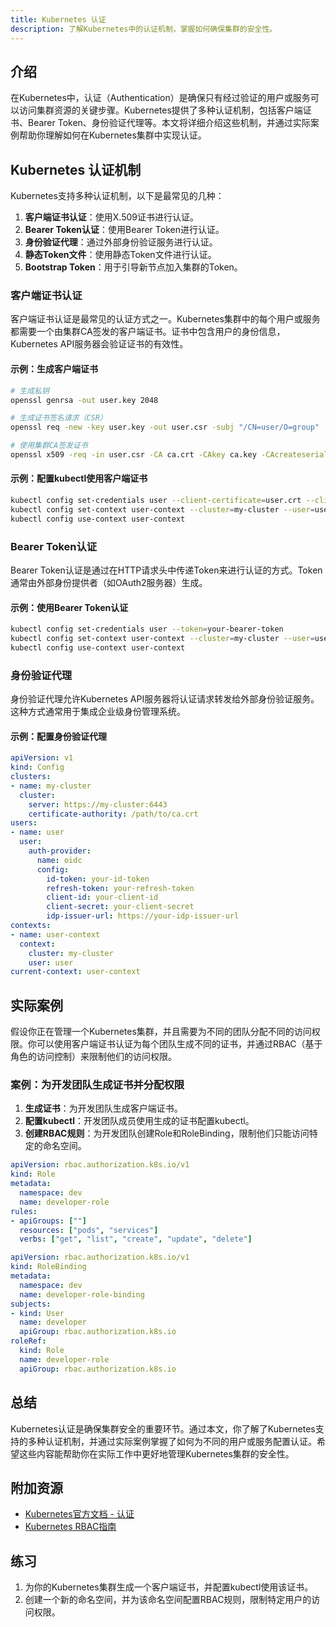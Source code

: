 ```yaml
---
title: Kubernetes 认证
description: 了解Kubernetes中的认证机制，掌握如何确保集群的安全性。
---
```


## 介绍

在Kubernetes中，认证（Authentication）是确保只有经过验证的用户或服务可以访问集群资源的关键步骤。Kubernetes提供了多种认证机制，包括客户端证书、Bearer Token、身份验证代理等。本文将详细介绍这些机制，并通过实际案例帮助你理解如何在Kubernetes集群中实现认证。

## Kubernetes 认证机制

Kubernetes支持多种认证机制，以下是最常见的几种：

1. **客户端证书认证**：使用X.509证书进行认证。
2. **Bearer Token认证**：使用Bearer Token进行认证。
3. **身份验证代理**：通过外部身份验证服务进行认证。
4. **静态Token文件**：使用静态Token文件进行认证。
5. **Bootstrap Token**：用于引导新节点加入集群的Token。

### 客户端证书认证

客户端证书认证是最常见的认证方式之一。Kubernetes集群中的每个用户或服务都需要一个由集群CA签发的客户端证书。证书中包含用户的身份信息，Kubernetes API服务器会验证证书的有效性。

#### 示例：生成客户端证书

```bash
# 生成私钥
openssl genrsa -out user.key 2048

# 生成证书签名请求（CSR）
openssl req -new -key user.key -out user.csr -subj "/CN=user/O=group"

# 使用集群CA签发证书
openssl x509 -req -in user.csr -CA ca.crt -CAkey ca.key -CAcreateserial -out user.crt -days 365
```

#### 示例：配置kubectl使用客户端证书

```bash
kubectl config set-credentials user --client-certificate=user.crt --client-key=user.key
kubectl config set-context user-context --cluster=my-cluster --user=user
kubectl config use-context user-context
```

### Bearer Token认证

Bearer Token认证是通过在HTTP请求头中传递Token来进行认证的方式。Token通常由外部身份提供者（如OAuth2服务器）生成。

#### 示例：使用Bearer Token认证

```bash
kubectl config set-credentials user --token=your-bearer-token
kubectl config set-context user-context --cluster=my-cluster --user=user
kubectl config use-context user-context
```

### 身份验证代理

身份验证代理允许Kubernetes API服务器将认证请求转发给外部身份验证服务。这种方式通常用于集成企业级身份管理系统。

#### 示例：配置身份验证代理

```yaml
apiVersion: v1
kind: Config
clusters:
- name: my-cluster
  cluster:
    server: https://my-cluster:6443
    certificate-authority: /path/to/ca.crt
users:
- name: user
  user:
    auth-provider:
      name: oidc
      config:
        id-token: your-id-token
        refresh-token: your-refresh-token
        client-id: your-client-id
        client-secret: your-client-secret
        idp-issuer-url: https://your-idp-issuer-url
contexts:
- name: user-context
  context:
    cluster: my-cluster
    user: user
current-context: user-context
```

## 实际案例

假设你正在管理一个Kubernetes集群，并且需要为不同的团队分配不同的访问权限。你可以使用客户端证书认证为每个团队生成不同的证书，并通过RBAC（基于角色的访问控制）来限制他们的访问权限。

### 案例：为开发团队生成证书并分配权限

1. **生成证书**：为开发团队生成客户端证书。
2. **配置kubectl**：开发团队成员使用生成的证书配置kubectl。
3. **创建RBAC规则**：为开发团队创建Role和RoleBinding，限制他们只能访问特定的命名空间。

```yaml
apiVersion: rbac.authorization.k8s.io/v1
kind: Role
metadata:
  namespace: dev
  name: developer-role
rules:
- apiGroups: [""]
  resources: ["pods", "services"]
  verbs: ["get", "list", "create", "update", "delete"]

apiVersion: rbac.authorization.k8s.io/v1
kind: RoleBinding
metadata:
  namespace: dev
  name: developer-role-binding
subjects:
- kind: User
  name: developer
  apiGroup: rbac.authorization.k8s.io
roleRef:
  kind: Role
  name: developer-role
  apiGroup: rbac.authorization.k8s.io
```

## 总结

Kubernetes认证是确保集群安全的重要环节。通过本文，你了解了Kubernetes支持的多种认证机制，并通过实际案例掌握了如何为不同的用户或服务配置认证。希望这些内容能帮助你在实际工作中更好地管理Kubernetes集群的安全性。

## 附加资源

- [Kubernetes官方文档 - 认证](https://kubernetes.io/docs/reference/access-authn-authz/authentication/)
- [Kubernetes RBAC指南](https://kubernetes.io/docs/reference/access-authn-authz/rbac/)

## 练习

1. 为你的Kubernetes集群生成一个客户端证书，并配置kubectl使用该证书。
2. 创建一个新的命名空间，并为该命名空间配置RBAC规则，限制特定用户的访问权限。
